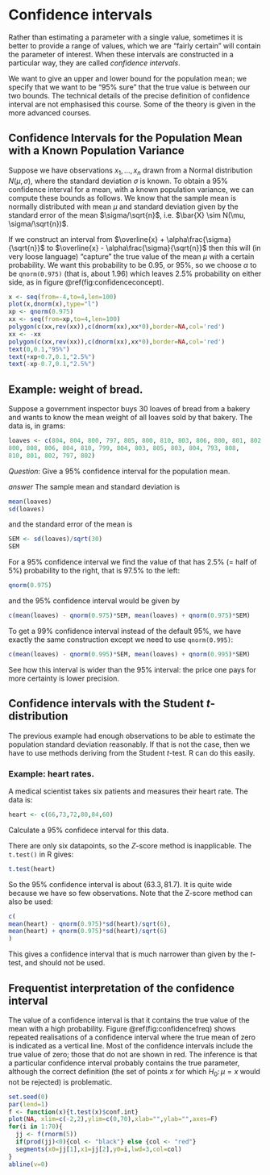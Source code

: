 # Confidence intervals

Rather than estimating a parameter with a single value, sometimes it
is better to provide a range of values, which we are "fairly certain"
will contain the parameter of interest.  When these intervals are
constructed in a particular way, they are called *confidence
intervals*.

We want to give an upper and lower bound for the population mean; we
specify that we want to be "95\% sure" that the true value is between
our two bounds.  The technical details of the precise definition of
confidence interval are not emphasised this course.  Some of the
theory is given in the more advanced courses.

## Confidence Intervals for the Population Mean with a Known Population Variance

Suppose we have observations $x_1,\ldots, x_n$ drawn from a Normal
distribution $N(\mu,\sigma)$, where the standard deviation $\sigma$ is
known.  To obtain a 95\% confidence interval for a mean, with a known
population variance, we can compute these bounds as follows.  We know
that the sample mean is normally distributed with mean $\mu$ and
standard deviation given by the standard error of the mean
$\sigma/\sqrt{n}$, i.e. $\bar{X} \sim N(\mu, \sigma/\sqrt{n})$.

If we construct an interval from $\overline{x} +
\alpha\frac{\sigma}{\sqrt{n}}$ to $\overline{x} -
\alpha\frac{\sigma}{\sqrt{n}}$ then this will (in very loose language)
"capture" the true value of the mean $\mu$ with a certain probability.
We want this probability to be 0.95, or 95\%, so we choose $\alpha$ to
be ```qnorm(0.975)``` (that is, about 1.96) which leaves 2.5\%
probability on either side, as in figure \@ref(fig:confidenceconcept).


```r
x <- seq(from=-4,to=4,len=100)
plot(x,dnorm(x),type="l")
xp <- qnorm(0.975)
xx <- seq(from=xp,to=4,len=100)
polygon(c(xx,rev(xx)),c(dnorm(xx),xx*0),border=NA,col='red')
xx <- -xx
polygon(c(xx,rev(xx)),c(dnorm(xx),xx*0),border=NA,col='red')
text(0,0.1,"95%")
text(+xp+0.7,0.1,"2.5%")
text(-xp-0.7,0.1,"2.5%")
```


## Example: weight of bread.

Suppose a government inspector buys 30 loaves of bread from a bakery
and wants to know the mean weight of all loaves sold by that bakery.  The data is, in grams:

```r
loaves <- c(804, 804, 800, 797, 805, 800, 810, 803, 806, 800, 801, 802, 
800, 808, 806, 804, 810, 799, 804, 803, 805, 803, 804, 793, 808, 
810, 801, 802, 797, 802)
```

*Question*: Give a 95\% confidence interval for the population mean.

*answer* The sample mean and standard deviation is

```r
mean(loaves)
sd(loaves)
```

and the standard error of the mean is

```r
SEM <- sd(loaves)/sqrt(30)
SEM
```

For a 95\% confidence interval we find the value of that has 2.5\% (=
half of 5\%) probability to the right, that is 97.5\% to the left:

```r
qnorm(0.975)
```

and the 95\% confidence interval would be given by

```r
c(mean(loaves) - qnorm(0.975)*SEM, mean(loaves) + qnorm(0.975)*SEM)
```

To get a 99\% confidence interval instead of the default 95\%, we have
exactly the same construction except we need to use
```qnorm(0.995)```:

```r
c(mean(loaves) - qnorm(0.995)*SEM, mean(loaves) + qnorm(0.995)*SEM)
```

See how this interval is wider than the 95\% interval: the price one
pays for more certainty is lower precision.  

## Confidence intervals with the Student $t$-distribution

The previous example had enough observations to be able to estimate
the population standard deviation reasonably.  If that is not the
case, then we have to use methods deriving from the Student $t$-test.
R can do this easily.

### Example: heart rates.

A medical scientist takes six patients and measures their heart rate.  The data is:

```r
heart <- c(66,73,72,80,84,60)
```

Calculate a 95\% confidece interval for this data.

There are only six datapoints, so the $Z$-score method is
inapplicable.  The ```t.test()``` in R gives:

```r
t.test(heart)
```

So the 95\% confidence interval is about $(63.3, 81.7)$.  It is quite
wide because we have so few observations.  Note that the Z-score
method can also be used:

```r
c(
mean(heart) - qnorm(0.975)*sd(heart)/sqrt(6),
mean(heart) + qnorm(0.975)*sd(heart)/sqrt(6)
)
```

This gives a confidence interval that is much narrower than given by
the $t$-test, and should not be used.

## Frequentist interpretation of the confidence interval

The value of a confidence interval is that it contains the true value
of the mean with a high probability.  Figure \@ref(fig:confidencefreq)
shows repeated realisations of a confidence interval where the true
mean of zero is indicated as a vertical line.  Most of the confidence
intervals include the true value of zero; those that do not are shown
in red.  The inference is that a particular confidence interval
probably contains the true parameter, although the correct definition
(the set of points $x$ for which $H_0\colon\mu=x$ would not be
rejected) is problematic.

```r
set.seed(0)
par(lend=1)
f <- function(x){t.test(x)$conf.int}
plot(NA, xlim=c(-2,2),ylim=c(0,70),xlab="",ylab="",axes=F)
for(i in 1:70){
  jj <- f(rnorm(5))
  if(prod(jj)<0){col <- "black"} else {col <- "red"}
  segments(x0=jj[1],x1=jj[2],y0=i,lwd=3,col=col)
}
abline(v=0)
```